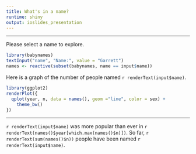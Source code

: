 ```yaml
---
title: What's in a name?
runtime: shiny
output: ioslides_presentation
---
```


***

Please select a name to explore.

```r
library(babynames)
textInput("name", "Name:", value = "Garrett")
names <- reactive(subset(babynames, name == input$name))
```

Here is a graph of the number of people named `r renderText(input$name)`.

```r
library(ggplot2)
renderPlot({
  qplot(year, n, data = names(), geom ="line", color = sex) + 
    theme_bw()
})
```

*** 

`r renderText(input$name)` was more popular than ever in `r renderText(names()$year[which.max(names()$n)])`. So far, `r renderText(sum(names()$n))` people have been named `r renderText(input$name)`.